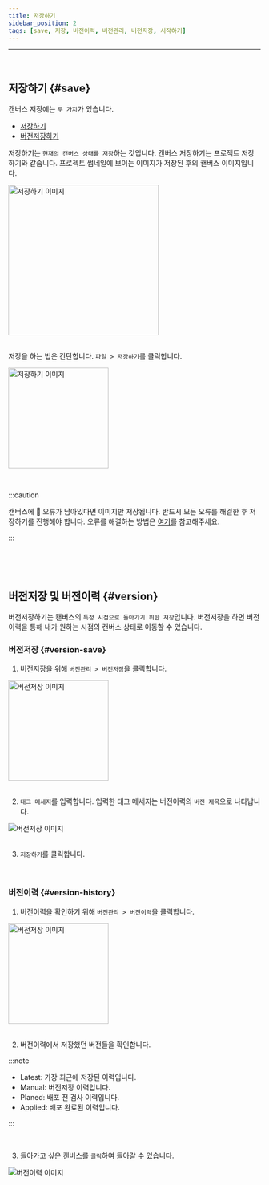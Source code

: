 ```yaml
---
title: 저장하기
sidebar_position: 2
tags: [save, 저장, 버전이력, 버전관리, 버전저장, 시작하기]
---
```




<hr />
<br />

## 저장하기 {#save}

캔버스 저장에는 `두 가지`가 있습니다.

-   [저장하기](#save)
-   [버전저장하기](#version)

저장하기는 `현재의 캔버스 상태를 저장`하는 것입니다. 캔버스 저장하기는 프로젝트 저장하기와 같습니다.
프로젝트 썸네일에 보이는 이미지가 저장된 후의 캔버스 이미지입니다.

<div className={styles.imgWrap}>
    <img src={save05} width="300px" alt="저장하기 이미지" />
</div>

<br />

저장을 하는 법은 간단합니다. `파일 > 저장하기`를 클릭합니다.

<div className={styles.imgWrap}>
    <img src={save01} width="200px" alt="저장하기 이미지" />
</div>

<p>&nbsp;</p>

:::caution

캔버스에 🔴 오류가 남아있다면 이미지만 저장됩니다. 반드시 모든 오류를 해결한 후 저장하기를 진행해야 합니다. 오류를 해결하는 방법은 [여기](/docs/canvas/edit-canvas.mdx)를 참고해주세요.

:::

<p>&nbsp;</p>
<p>&nbsp;</p>

## 버전저장 및 버전이력 {#version}

버전저장하기는 캔버스의 `특정 시점으로 돌아가기 위한 저장`입니다. 버전저장을 하면 버전이력을 통해 내가 원하는 시점의 캔버스 상태로 이동할 수 있습니다.

### 버전저장 {#version-save}

1. 버전저장을 위해 `버전관리 > 버전저장`을 클릭합니다.

<div className={styles.imgWrap}>
    <img src={save02} width="200px" alt="버전저장 이미지" />
</div>

<br />

2. `태그 메세지`를 입력합니다. 입력한 태그 메세지는 버전이력의 `버전 제목`으로 나타납니다.

<div className={styles.imgWrap}>
    <img src={save03} alt="버전저장 이미지" />
</div>

<br />

3. `저장하기`를 클릭합니다.

<p>&nbsp;</p>

### 버전이력 {#version-history}

1. 버전이력을 확인하기 위해 `버전관리 > 버전이력`을 클릭합니다.

<div className={styles.imgWrap}>
    <img src={save06} width="200px" alt="버전저장 이미지" />
</div>

<br />

2. 버전이력에서 저장했던 버전들을 확인합니다.

:::note

-   <highlight color="#206FD6">Latest</highlight>: 가장 최근에 저장된
    이력입니다.
-   <highlight color="#AD28DC">Manual</highlight>: 버전저장 이력입니다.
-   <highlight color="#02CDE8">Planed</highlight>: 배포 전 검사 이력입니다.
-   <highlight color="#5C4AF6">Applied</highlight>: 배포 완료된 이력입니다.

:::

<br />

3. 돌아가고 싶은 캔버스를 `클릭`하여 돌아갈 수 있습니다.

<div className={styles.imgWrap}>
    <img src={save04} alt="버전이력 이미지" />
</div>
